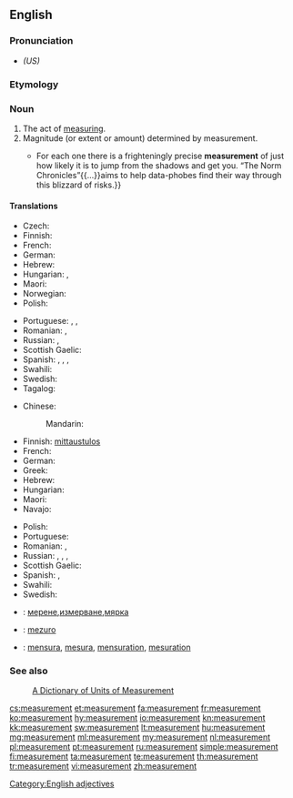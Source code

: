 {{wikipedia|dab=Measurement}}
==English==

===Pronunciation===
* {{a|US}} {{IPA|/ˈmɛʒərmənt/}} ''(US)''

===Etymology===
{{suffix|measure|ment}}

===Noun===
{{en-noun}}

# The act of [[measure|measuring]].
# Magnitude (or extent or amount) determined by measurement.
#* {{quote-magazine|date=2013-06-22|volume=407|issue=8841|page=76|magazine={{w|The Economist}}
|title=[http://www.economist.com/news/books-and-arts/21579801-making-sense-statistics-riddle-our-days-snakes-and-ladders Snakes and ladders]
|passage=Risk is everywhere.{{...}}For each one there is a frighteningly precise '''measurement''' of just how likely it is to jump from the shadows and get you. “The Norm Chronicles”{{...}}aims to help data-phobes find their way through this blizzard of risks.}}

====Translations====
{{trans-top|act of measuring}}
* Czech: {{t+|cs|měření|n}}
* Finnish: {{t+|fi|mittaus}}
* French: {{t+|fr|mesure|f}}
* German: {{t|de|Messung|f}}
* Hebrew: {{t|he|מדידה|tr=medida}}
* Hungarian: {{t+|hu|mérés}}, {{t|hu|megmérés}}
* Maori: {{t|mi|inenga}}
* Norwegian: {{t+|no|måling}}
* Polish: {{t+|pl|pomiar|m}}
{{trans-mid}}
* Portuguese: {{t+|pt|medida|f}}, {{t+|pt|medição|f}}, {{t+|pt|mensuração|f}}
* Romanian: {{t|ro|măsurare|f}}, {{t|ro|măsurătoare}}
* Russian: {{t+|ru|измерение|n|tr=izmerénije|sc=Cyrl}}, {{t+|ru|обмер|m|tr=obmér|sc=Cyrl}}
* Scottish Gaelic: {{t|gd|tomhas|m}}
* Spanish: {{t+|es|medida}},  {{t+|es|medición|m}},  {{t|es|medidas|f-p}},  {{t|es|mediciones|m-p}}
* Swahili: {{t+|sw|kipimo}}
* Swedish: {{t+|sv|mätning|c}}
* Tagalog: {{t|tl|sukat}}
{{trans-bottom}}

{{trans-top|magnitude determined by measuring}}
* Chinese:
*: Mandarin: {{t+|cmn|尺寸|tr=chǐcùn|sc=Hani}}
* Finnish: [[mittaustulos]]
* French: {{t+|fr|mesure|f}}
* German: {{t+|de|Maß|n}}
* Greek: {{t|el|διαστάσεις|f-p|tr=δiastásis}}
* Hebrew: {{t|he|מדידה|tr=medida}}
* Hungarian: {{t+|hu|méret}}
* Maori: {{t|mi|inenga}}
* Navajo: {{t|nv|íʼneelʼąąh}}
{{trans-mid}}
* Polish: {{t+|pl|wielkość|f}}
* Portuguese: {{t+|pt|medida}}
* Romanian: {{t|ro|măsură|f}}, {{t|ro|mărime|f}}
* Russian: {{t+|ru|размер|m|tr=razmér|sc=Cyrl}}, {{t+|ru|мера|f|tr=méra|sc=Cyrl}}, {{t+|ru|мерка|f|tr=mérka|sc=Cyrl}}, {{t+|ru|измерение|n|tr=izmerénije|sc=Cyrl}}
* Scottish Gaelic: {{t|gd|tomhas|m}}
* Spanish: {{t+|es|medida}},  {{t|es|medidas|f-p}}
* Swahili: {{t+|sw|kipimo}}
* Swedish: {{t+|sv|mått|n}}
{{trans-bottom}}

{{checktrans-top}}
* {{ttbc|bg}}: [[мерене]],[[измерване]],[[мярка]]
* {{ttbc|eo}}: [[mezuro]]
* {{ttbc|ia}}: [[mensura]], [[mesura]], [[mensuration]], [[mesuration]]
{{trans-bottom}}

===See also===
: [http://www.unc.edu/~rowlett/units/  A Dictionary of Units of Measurement]

[[Category:English adjectives]]

[[cs:measurement]]
[[et:measurement]]
[[fa:measurement]]
[[fr:measurement]]
[[ko:measurement]]
[[hy:measurement]]
[[io:measurement]]
[[kn:measurement]]
[[kk:measurement]]
[[sw:measurement]]
[[lt:measurement]]
[[hu:measurement]]
[[mg:measurement]]
[[ml:measurement]]
[[my:measurement]]
[[nl:measurement]]
[[pl:measurement]]
[[pt:measurement]]
[[ru:measurement]]
[[simple:measurement]]
[[fi:measurement]]
[[ta:measurement]]
[[te:measurement]]
[[th:measurement]]
[[tr:measurement]]
[[vi:measurement]]
[[zh:measurement]]